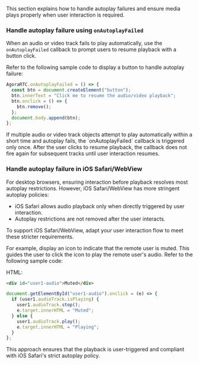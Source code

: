 <PlatformWrapper platform="web">

This section explains how to handle autoplay failures and ensure media plays properly when user interaction is required.

### Handle autoplay failure using `onAutoplayFailed`

When an audio or video track fails to play automatically, use the `onAutoplayFailed` callback to prompt users to resume playback with a button click.

Refer to the following sample code to display a button to handle autoplay failure:

```javascript
AgoraRTC.onAutoplayFailed = () => {
  const btn = document.createElement("button");
  btn.innerText = "Click me to resume the audio/video playback";
  btn.onclick = () => {
    btn.remove();
  };
  document.body.append(btn);
};
```

<Admonition type="info" info="info">
If multiple audio or video track objects attempt to play automatically within a short time and autoplay fails, the `onAutoplayFailed` callback is triggered only once. After the user clicks to resume playback, the callback does not fire again for subsequent tracks until user interaction resumes.
</Admonition>

### Handle autoplay failure in iOS Safari/WebView

For desktop browsers, ensuring interaction before playback resolves most autoplay restrictions. However, iOS Safari/WebView has more stringent autoplay policies:

- iOS Safari allows audio playback only when directly triggered by user interaction.
- Autoplay restrictions are not removed after the user interacts.

To support iOS Safari/WebView, adapt your user interaction flow to meet these stricter requirements.

For example, display an icon to indicate that the remote user is muted. This guides the user to click the icon to play the remote user's audio. Refer to the following sample code:

HTML:
```html
<div id="user1-audio">Muted</div>
```

```javascript
document.getElementById("user1-audio").onclick = (e) => {
  if (user1.audioTrack.isPlaying) {
    user1.audioTrack.stop();
    e.target.innerHTML = "Muted";
  } else {
    user1.audioTrack.play();
    e.target.innerHTML = "Playing";
  }
};
```

This approach ensures that the playback is user-triggered and compliant with iOS Safari's strict autoplay policy.

</PlatformWrapper>
